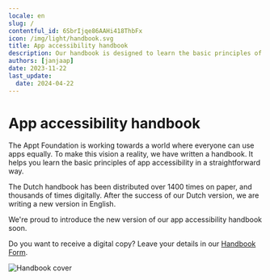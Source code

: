 ```yaml
---
locale: en
slug: /
contentful_id: 6SbrIjqe86AAHi418ThbFx
icon: /img/light/handbook.svg
title: App accessibility handbook
description: Our handbook is designed to learn the basic principles of app accessibility in straightforward way. 
authors: [janjaap]
date: 2023-11-22
last_update:
  date: 2024-04-22
---
```


# App accessibility handbook

The Appt Foundation is working towards a world where everyone can use apps equally. To make this vision a reality, we have written a handbook. It helps you learn the basic principles of app accessibility in a straightforward way.

The Dutch handbook has been distributed over 1400 times on paper, and thousands of times digitally. After the success of our Dutch version, we are writing a new version in English.

We're proud to introduce the new version of our app accessibility handbook soon.

Do you want to receive a digital copy? Leave your details in our [Handbook Form](https://appt.li/handbook-form).

<Image src="/img/light/5ProMobile09072021ZA-27.jpg" alt="Handbook cover"/>

